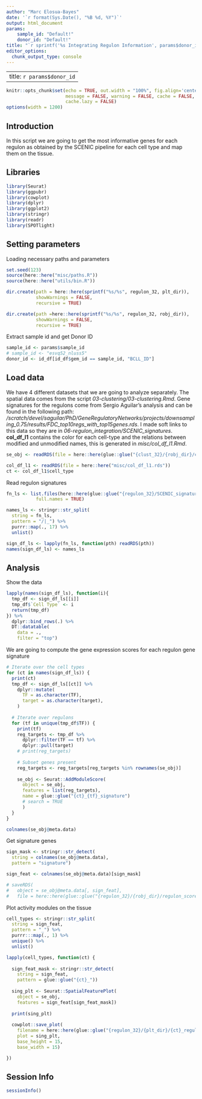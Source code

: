 ```yaml
---
author: "Marc Elosua-Bayes"
date: '`r format(Sys.Date(), "%B %d, %Y")`'
output: html_document
params: 
    sample_id: "Default!"
    donor_id: "Default!"
title: "`r sprintf('%s Integrating Regulon Information', params$donor_id)`"
editor_options: 
  chunk_output_type: console
---
```


---
title: `r params$donor_id`
---

```r
knitr::opts_chunk$set(echo = TRUE, out.width = "100%", fig.align='center', 
                      message = FALSE, warning = FALSE, cache = FALSE,
                      cache.lazy = FALSE)
options(width = 1200)
```

## Introduction
In this script we are going to get the most informative genes for each regulon as obtained by the SCENIC pipeline for each cell type and map them on the tissue.

## Libraries
```r
library(Seurat)
library(ggpubr)
library(cowplot)
library(dplyr)
library(ggplot2)
library(stringr)
library(readr)
library(SPOTlight)
```

## Setting parameters
Loading necessary paths and parameters
```r
set.seed(123)
source(here::here("misc/paths.R"))
source(here::here("utils/bin.R"))

dir.create(path = here::here(sprintf("%s/%s", regulon_32, plt_dir)),
           showWarnings = FALSE,
           recursive = TRUE)

dir.create(path =here::here(sprintf("%s/%s", regulon_32, robj_dir)),
           showWarnings = FALSE,
           recursive = TRUE)
```

Extract sample id and get Donor ID
```r
sample_id <- params$sample_id
# sample_id <- "esvq52_nluss5"
donor_id <- id_df[id_df$gem_id == sample_id, "BCLL_ID"]
```

## Load data
We have 4 different datasets that we are going to analyze separately.
The spatial data comes from the script *03-clustering/03-clustering.Rmd*. 
Gene signatures for the regulons come from Sergio Aguilar's analysis and can be found in the following path: */scratch/devel/saguilar/PhD/GeneRegulatoryNetworks/projects/downsampling_0.75/results/FDC_top10regs_with_top15genes.rds*. I made soft links to this data so they are in *06-regulon_integration/SCENIC_signatures*.
**col_df_l1** contains the color for each cell-type and the relations between modified and unmodified names, this is generated in *misc/col_df_l1.Rmd*.
```r
se_obj <- readRDS(file = here::here(glue::glue("{clust_32}/{robj_dir}/clust_se_{sample_id}.RDS")))

col_df_l1 <- readRDS(file = here::here("misc/col_df_l1.rds"))
ct <- col_df_l1$cell_type
```

Read regulon signatures
```r
fn_ls <- list.files(here::here(glue::glue("{regulon_32}/SCENIC_signatures")),
           full.names = TRUE)

names_ls <- stringr::str_split(
  string = fn_ls,
  pattern = "/|_") %>%
  purrr::map(., 17) %>%
  unlist()

sign_df_ls <- lapply(fn_ls, function(pth) readRDS(pth))
names(sign_df_ls) <- names_ls
```

## Analysis
Show the data
```r
lapply(names(sign_df_ls), function(i){
  tmp_df <- sign_df_ls[[i]]
  tmp_df$`Cell Type` <- i
  return(tmp_df)
}) %>%
  dplyr::bind_rows(.) %>%
  DT::datatable(
    data = .,
    filter = "top")
```

We are going to compute the gene expression scores for each regulon gene signature
```r
# Iterate over the cell types
for (ct in names(sign_df_ls)) {
  print(ct)
  tmp_df <- sign_df_ls[[ct]] %>%
    dplyr::mutate(
      TF = as.character(TF),
      target = as.character(target), 
    )
    
  # Iterate over regulons
  for (tf in unique(tmp_df$TF)) {
    print(tf)
    reg_targets <- tmp_df %>%
      dplyr::filter(TF == tf) %>%
      dplyr::pull(target)
    # print(reg_targets)
    
    # Subset genes present
    reg_targets <- reg_targets[reg_targets %in% rownames(se_obj)]
    
    se_obj <- Seurat::AddModuleScore(
      object = se_obj,
      features = list(reg_targets),
      name = glue::glue("{ct}_{tf}_signature")
      # search = TRUE
      )
  }
}

colnames(se_obj@meta.data)
```

Get signature genes
```r
sign_mask <- stringr::str_detect(
  string = colnames(se_obj@meta.data),
  pattern = "signature")

sign_feat <- colnames(se_obj@meta.data)[sign_mask]

# saveRDS(
#   object = se_obj@meta.data[, sign_feat],
#   file = here::here(glue::glue("{regulon_32}/{robj_dir}/regulon_scores_{sample_id}.rds")))
```

Plot activity modules on the tissue
```r
cell_types <- stringr::str_split(
  string = sign_feat,
  pattern = "_") %>%
  purrr:::map(., 1) %>%
  unique() %>%
  unlist()

lapply(cell_types, function(ct) {
  
  sign_feat_mask <- stringr::str_detect(
    string = sign_feat,
    pattern = glue::glue("{ct}_"))
  
  sing_plt <- Seurat::SpatialFeaturePlot(
    object = se_obj,
    features = sign_feat[sign_feat_mask])
  
  print(sing_plt)
  
  cowplot::save_plot(
    filename = here::here(glue::glue("{regulon_32}/{plt_dir}/{ct}_regulon_signatures.pdf")),
    plot = sing_plt,
    base_height = 15,
    base_width = 15)

})
```

## Session Info
```r
sessionInfo()
```

